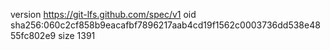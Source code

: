 version https://git-lfs.github.com/spec/v1
oid sha256:060c2cf858b9eacafbf7896217aab4cd19f1562c0003736dd538e4855fc802e9
size 1391
